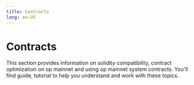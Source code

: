 ```yaml
---
title: Contracts
lang: en-US
---
```



# Contracts

This section provides information on solidity compatibility, contract optimization on op mainnet and using op mainnet system contracts. You'll find guide, tutorial to help you understand and work with these topics.

<Cards>
  <Card title="Solidity compatibility" href="/builders/app-developers/contracts/compatibility" />
  <Card title="Contract optimization on op mainnet" href="/builders/app-developers/contracts/optimization" />
  <Card title="Using op mainnet system contracts" href="/builders/app-developers/contracts/system-contracts" />
</Cards>